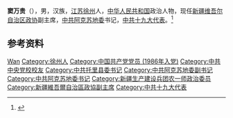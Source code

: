 '''窦万贵'''（{{bd|1962年|10月|}}），男，汉族，[[江苏|江苏]][[徐州|徐州]]人，[[中华人民共和国|中华人民共和国]]政治人物，现任[[新疆维吾尔自治区政协|新疆维吾尔自治区政协]]副主席，[[中共阿克苏地委|中共阿克苏地委]]书记，[[中共十九大代表|中共十九大代表]]。<ref>{{Cite web|title=新疆自治区十二届政协主席、副主席简历(主席努尔兰·阿不都满金)|url=http://district.ce.cn/newarea/sddy/201801/26/t20180126_27916671_7.shtml|accessdate=2020-08-22|work=中国经济网}}</ref>

== 参考资料 ==
{{reflist}}

{{中国人物小作品}}
{{新疆维吾尔自治区领导人}}

{{Authority control}}
{{DEFAULTSORT:Dou窦}}
[[Category:窦姓|Wan]]
[[Category:徐州人|Category:徐州人]]
[[Category:中国共产党党员_(1986年入党)|Category:中国共产党党员 (1986年入党)]]
[[Category:中共中央党校校友|Category:中共中央党校校友]]
[[Category:中共托里县委书记|Category:中共托里县委书记]]
[[Category:中共阿克苏地委副书记|Category:中共阿克苏地委副书记]]
[[Category:中共阿克苏地委书记|Category:中共阿克苏地委书记]]
[[Category:新疆生产建设兵团农一师政治委员|Category:新疆生产建设兵团农一师政治委员]]
[[Category:新疆維吾爾自治區政協副主席|Category:新疆維吾爾自治區政協副主席]]
[[Category:中共十九大代表|Category:中共十九大代表]]